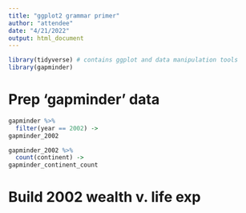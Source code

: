 ```yaml
---
title: "ggplot2 grammar primer"
author: "attendee"
date: "4/21/2022"
output: html_document
---
```


```r
library(tidyverse) # contains ggplot and data manipulation tools
library(gapminder)
```

# Prep 'gapminder' data

```r
gapminder %>% 
  filter(year == 2002) ->
gapminder_2002

gapminder_2002 %>% 
  count(continent) ->
gapminder_continent_count
```

# Build 2002 wealth v. life exp

```r

```

